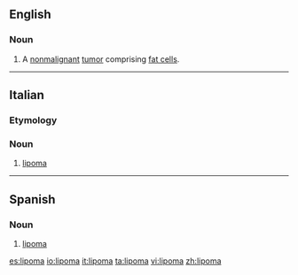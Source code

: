 ==English==
{{wikipedia}}
===Noun===
{{en-noun}}
#{{pathology}} A [[nonmalignant]] [[tumor]] comprising [[fat cell]]s.

----
==Italian==

===Etymology===
{{confix|lipo|oma|lang=it}}

{{wikipedia|lang=it}}
===Noun===
{{it-noun|lipom|m|a|i}}

# {{context|oncology|lang=it}} [[#English|lipoma]]
----

==Spanish==
{{wikipedia|lang=es}}
===Noun===
{{es-noun-m}}

# {{oncology|lang=es}} [[#English|lipoma]]

[[es:lipoma]]
[[io:lipoma]]
[[it:lipoma]]
[[ta:lipoma]]
[[vi:lipoma]]
[[zh:lipoma]]